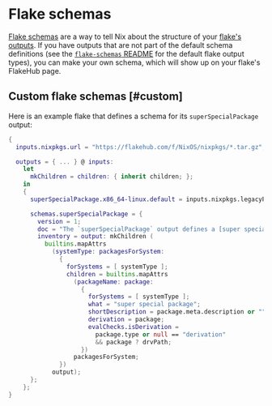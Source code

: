 # Flake schemas

[Flake schemas][schemas] are a way to tell Nix about the structure of your [flake's outputs][outputs].
If you have outputs that are not part of the default schema definitions (see the [`flake-schemas` README][readme] for the default flake output types), you can make your own schema, which will show up on your flake's FlakeHub page.

## Custom flake schemas [#custom]

Here is an example flake that defines a schema for its `superSpecialPackage` output:

```nix
{
  inputs.nixpkgs.url = "https://flakehub.com/f/NixOS/nixpkgs/*.tar.gz";

  outputs = { ... } @ inputs:
    let
      mkChildren = children: { inherit children; };
    in
    {
      superSpecialPackage.x86_64-linux.default = inputs.nixpkgs.legacyPackages.x86_64-linux.hello;

      schemas.superSpecialPackage = {
        version = 1;
        doc = "The `superSpecialPackage` output defines a [super special package](https://example.org).";
        inventory = output: mkChildren (
          builtins.mapAttrs
            (systemType: packagesForSystem:
              {
                forSystems = [ systemType ];
                children = builtins.mapAttrs
                  (packageName: package:
                    {
                      forSystems = [ systemType ];
                      what = "super special package";
                      shortDescription = package.meta.description or "";
                      derivation = package;
                      evalChecks.isDerivation =
                        package.type or null == "derivation"
                        && package ? drvPath;
                    })
                  packagesForSystem;
              })
            output);
      };
    };
}
```

[outputs]: https://zero-to-nix.com/concepts/flakes#outputs
[readme]: https://github.com/DeterminateSystems/flake-schemas#flake-schemas
[schemas]: https://determinate.systems/posts/flake-schemas
